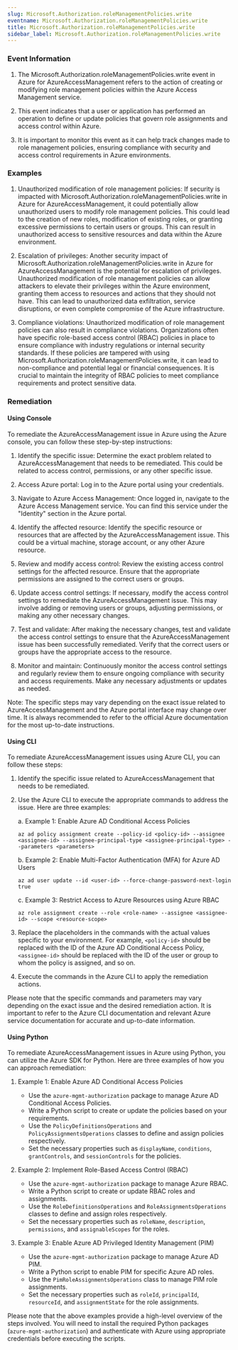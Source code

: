 ```yaml
--- 
slug: Microsoft.Authorization.roleManagementPolicies.write
eventname: Microsoft.Authorization.roleManagementPolicies.write
title: Microsoft.Authorization.roleManagementPolicies.write
sidebar_label: Microsoft.Authorization.roleManagementPolicies.write
---
```

                       
### Event Information

1. The Microsoft.Authorization.roleManagementPolicies.write event in Azure for AzureAccessManagement refers to the action of creating or modifying role management policies within the Azure Access Management service.

2. This event indicates that a user or application has performed an operation to define or update policies that govern role assignments and access control within Azure.

3. It is important to monitor this event as it can help track changes made to role management policies, ensuring compliance with security and access control requirements in Azure environments.


### Examples

1. Unauthorized modification of role management policies: If security is impacted with Microsoft.Authorization.roleManagementPolicies.write in Azure for AzureAccessManagement, it could potentially allow unauthorized users to modify role management policies. This could lead to the creation of new roles, modification of existing roles, or granting excessive permissions to certain users or groups. This can result in unauthorized access to sensitive resources and data within the Azure environment.

2. Escalation of privileges: Another security impact of Microsoft.Authorization.roleManagementPolicies.write in Azure for AzureAccessManagement is the potential for escalation of privileges. Unauthorized modification of role management policies can allow attackers to elevate their privileges within the Azure environment, granting them access to resources and actions that they should not have. This can lead to unauthorized data exfiltration, service disruptions, or even complete compromise of the Azure infrastructure.

3. Compliance violations: Unauthorized modification of role management policies can also result in compliance violations. Organizations often have specific role-based access control (RBAC) policies in place to ensure compliance with industry regulations or internal security standards. If these policies are tampered with using Microsoft.Authorization.roleManagementPolicies.write, it can lead to non-compliance and potential legal or financial consequences. It is crucial to maintain the integrity of RBAC policies to meet compliance requirements and protect sensitive data.

### Remediation

#### Using Console

To remediate the AzureAccessManagement issue in Azure using the Azure console, you can follow these step-by-step instructions:

1. Identify the specific issue: Determine the exact problem related to AzureAccessManagement that needs to be remediated. This could be related to access control, permissions, or any other specific issue.

2. Access Azure portal: Log in to the Azure portal using your credentials.

3. Navigate to Azure Access Management: Once logged in, navigate to the Azure Access Management service. You can find this service under the "Identity" section in the Azure portal.

4. Identify the affected resource: Identify the specific resource or resources that are affected by the AzureAccessManagement issue. This could be a virtual machine, storage account, or any other Azure resource.

5. Review and modify access control: Review the existing access control settings for the affected resource. Ensure that the appropriate permissions are assigned to the correct users or groups.

6. Update access control settings: If necessary, modify the access control settings to remediate the AzureAccessManagement issue. This may involve adding or removing users or groups, adjusting permissions, or making any other necessary changes.

7. Test and validate: After making the necessary changes, test and validate the access control settings to ensure that the AzureAccessManagement issue has been successfully remediated. Verify that the correct users or groups have the appropriate access to the resource.

8. Monitor and maintain: Continuously monitor the access control settings and regularly review them to ensure ongoing compliance with security and access requirements. Make any necessary adjustments or updates as needed.

Note: The specific steps may vary depending on the exact issue related to AzureAccessManagement and the Azure portal interface may change over time. It is always recommended to refer to the official Azure documentation for the most up-to-date instructions.

#### Using CLI

To remediate AzureAccessManagement issues using Azure CLI, you can follow these steps:

1. Identify the specific issue related to AzureAccessManagement that needs to be remediated.

2. Use the Azure CLI to execute the appropriate commands to address the issue. Here are three examples:

   a. Example 1: Enable Azure AD Conditional Access Policies
      ```
      az ad policy assignment create --policy-id <policy-id> --assignee <assignee-id> --assignee-principal-type <assignee-principal-type> --parameters <parameters>
      ```

   b. Example 2: Enable Multi-Factor Authentication (MFA) for Azure AD Users
      ```
      az ad user update --id <user-id> --force-change-password-next-login true
      ```

   c. Example 3: Restrict Access to Azure Resources using Azure RBAC
      ```
      az role assignment create --role <role-name> --assignee <assignee-id> --scope <resource-scope>
      ```

3. Replace the placeholders in the commands with the actual values specific to your environment. For example, `<policy-id>` should be replaced with the ID of the Azure AD Conditional Access Policy, `<assignee-id>` should be replaced with the ID of the user or group to whom the policy is assigned, and so on.

4. Execute the commands in the Azure CLI to apply the remediation actions.

Please note that the specific commands and parameters may vary depending on the exact issue and the desired remediation action. It is important to refer to the Azure CLI documentation and relevant Azure service documentation for accurate and up-to-date information.

#### Using Python

To remediate AzureAccessManagement issues in Azure using Python, you can utilize the Azure SDK for Python. Here are three examples of how you can approach remediation:

1. Example 1: Enable Azure AD Conditional Access Policies
   - Use the `azure-mgmt-authorization` package to manage Azure AD Conditional Access Policies.
   - Write a Python script to create or update the policies based on your requirements.
   - Use the `PolicyDefinitionsOperations` and `PolicyAssignmentsOperations` classes to define and assign policies respectively.
   - Set the necessary properties such as `displayName`, `conditions`, `grantControls`, and `sessionControls` for the policies.

2. Example 2: Implement Role-Based Access Control (RBAC)
   - Use the `azure-mgmt-authorization` package to manage Azure RBAC.
   - Write a Python script to create or update RBAC roles and assignments.
   - Use the `RoleDefinitionsOperations` and `RoleAssignmentsOperations` classes to define and assign roles respectively.
   - Set the necessary properties such as `roleName`, `description`, `permissions`, and `assignableScopes` for the roles.

3. Example 3: Enable Azure AD Privileged Identity Management (PIM)
   - Use the `azure-mgmt-authorization` package to manage Azure AD PIM.
   - Write a Python script to enable PIM for specific Azure AD roles.
   - Use the `PimRoleAssignmentsOperations` class to manage PIM role assignments.
   - Set the necessary properties such as `roleId`, `principalId`, `resourceId`, and `assignmentState` for the role assignments.

Please note that the above examples provide a high-level overview of the steps involved. You will need to install the required Python packages (`azure-mgmt-authorization`) and authenticate with Azure using appropriate credentials before executing the scripts.


 